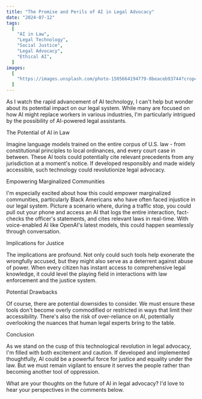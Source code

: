 ```yaml
---
title: "The Promise and Perils of AI in Legal Advocacy"
date: "2024-07-12"
tags:
  [
    "AI in Law",
    "Legal Technology",
    "Social Justice",
    "Legal Advocacy",
    "Ethical AI",
  ]
images:
  [
    "https://images.unsplash.com/photo-1505664194779-8beaceb93744?crop=entropy&cs=tinysrgb&fit=max&fm=jpg&ixid=M3wxMTc3M3wwfDF8c2VhcmNofDE0fHxsZWdhbCUyMGFpfGVufDB8fHx8MTcxOTY5NjM1M3ww&ixlib=rb-4.0.3&q=80&w=2000",
  ]
---
```

As I watch the rapid advancement of AI technology, I can't help but wonder about its potential impact on our legal system. While many are focused on how AI might replace workers in various industries, I'm particularly intrigued by the possibility of AI-powered legal assistants.

The Potential of AI in Law

Imagine language models trained on the entire corpus of U.S. law - from constitutional principles to local ordinances, and every court case in between. These AI tools could potentially cite relevant precedents from any jurisdiction at a moment's notice. If developed responsibly and made widely accessible, such technology could revolutionize legal advocacy.

Empowering Marginalized Communities

I'm especially excited about how this could empower marginalized communities, particularly Black Americans who have often faced injustice in our legal system. Picture a scenario where, during a traffic stop, you could pull out your phone and access an AI that logs the entire interaction, fact-checks the officer's statements, and cites relevant laws in real-time. With voice-enabled AI like OpenAI's latest models, this could happen seamlessly through conversation.

Implications for Justice

The implications are profound. Not only could such tools help exonerate the wrongfully accused, but they might also serve as a deterrent against abuse of power. When every citizen has instant access to comprehensive legal knowledge, it could level the playing field in interactions with law enforcement and the justice system.

Potential Drawbacks

Of course, there are potential downsides to consider. We must ensure these tools don't become overly commodified or restricted in ways that limit their accessibility. There's also the risk of over-reliance on AI, potentially overlooking the nuances that human legal experts bring to the table.

Conclusion

As we stand on the cusp of this technological revolution in legal advocacy, I'm filled with both excitement and caution. If developed and implemented thoughtfully, AI could be a powerful force for justice and equality under the law. But we must remain vigilant to ensure it serves the people rather than becoming another tool of oppression.

What are your thoughts on the future of AI in legal advocacy? I'd love to hear your perspectives in the comments below.